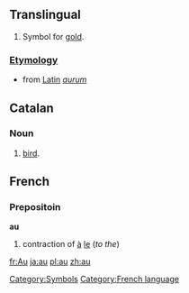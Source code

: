 ==Translingual==

# {{chemistry}} Symbol for [[gold]].
[[Category:Symbols]]
===[[Etymology]]===

* from [[Latin]] ''[[aurum]]''

== Catalan ==
=== Noun ===

# [[bird]].

==French==
===Prepositoin===
'''au'''

# contraction of [[à]] [[le]] (''to the'')

[[Category:French language]]

[[fr:Au]]
[[ja:au]] 
[[pl:au]]
[[zh:au]]